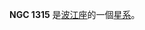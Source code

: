 {{NGCInfoBox|NGCID=NGC 1315|發現者=約翰·弗里德里希·威廉·赫歇爾|發現日期=1835年11月13日|其他編號=ESO 548-3,MCG -4-9-2,NPM1G -21.0118|曆元=J2000.0|赤經=3時23分6.5秒
|赤緯=-21°22'29"|星座=波江座|星體=星系|星等=12.6|表面亮度=13.3|藍等=13.5}}

'''NGC 1315''' 是[[波江座|波江座]]的一個[[星系|星系]]。

{{NGCReference|1315}}
{{Catalogs|NGC=1315}}